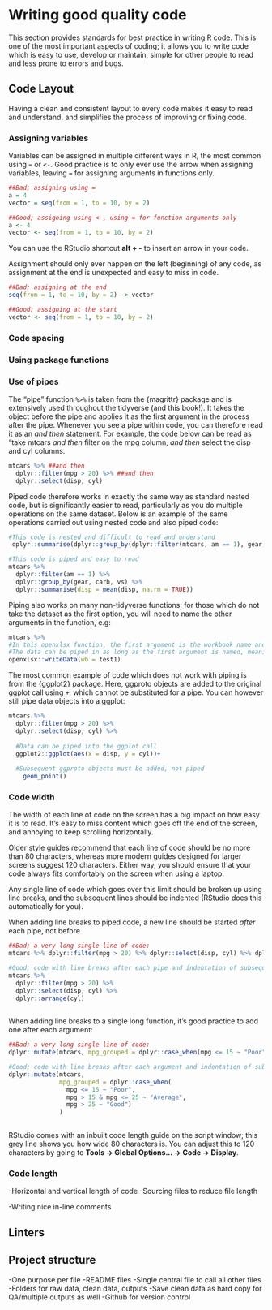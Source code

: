 # Writing good quality code {#best-practice}

This section provides standards for best practice in writing R code. This is one of the most important aspects of coding; it allows you to write code which is easy to use, develop or maintain, simple for other people to read and less prone to errors and bugs.


## Code Layout

Having a clean and consistent layout to every code makes it easy to read and understand, and simplifies the process of improving or fixing code.

### Assigning variables

Variables can be assigned in multiple different ways in R, the most common using `=` or `<-`. Good practice is to only ever use the arrow when assigning variables, leaving `=` for assigning arguments in functions only.

```r

##Bad; assigning using =
a = 4
vector = seq(from = 1, to = 10, by = 2)

##Good; assigning using <-, using = for function arguments only
a <- 4
vector <- seq(from = 1, to = 10, by = 2)

```

You can use the RStudio shortcut **alt + -** to insert an arrow in your code.

Assignment should only ever happen on the left (beginning) of any code, as assignment at the end is unexpected and easy to miss in code.

```r

##Bad; assigning at the end
seq(from = 1, to = 10, by = 2) -> vector

##Good; assigning at the start
vector <- seq(from = 1, to = 10, by = 2)

```

### Code spacing

### Using package functions

### Use of pipes

The "pipe" function `%>%` is taken from the {magrittr} package and is extensively used throughout the tidyverse (and this book!). It takes the object before the pipe and applies it as the first argument in the process after the pipe. Whenever you see a pipe within code, you can therefore read it as an *and then* statement. For example, the code below can be read as "take mtcars *and then* filter on the mpg column, *and then* select the disp and cyl columns.

```r
mtcars %>% ##and then
  dplyr::filter(mpg > 20) %>% ##and then
  dplyr::select(disp, cyl)
```

Piped code therefore works in exactly the same way as standard nested code, but is significantly easier to read, particularly as you do multiple operations on the same dataset. Below is an example of the same operations carried out using nested code and also piped code:

```r
#This code is nested and difficult to read and understand
 dplyr::summarise(dplyr::group_by(dplyr::filter(mtcars, am == 1), gear, carb, vs), disp = mean(disp, na.rm = TRUE)) 

#This code is piped and easy to read
mtcars %>% 
  dplyr::filter(am == 1) %>% 
  dplyr::group_by(gear, carb, vs) %>%
  dplyr::summarise(disp = mean(disp, na.rm = TRUE)) 
```

Piping also works on many non-tidyverse functions; for those which do not take the dataset as the first option, you will need to name the other arguments in the function, e.g:

```r
mtcars %>% 
#In this openxlsx function, the first argument is the workbook name and the second is the data frame
#The data can be piped in as long as the first argument is named, meaning the piped data is passed to the second argument
openxlsx::writeData(wb = test1) 

```


The most common example of code which does not work with piping is from the {ggplot2} package. Here, ggproto objects are added to the original ggplot call using `+`, which cannot be substituted for a pipe. You can however still pipe data objects into a ggplot:

```r
mtcars %>%
  dplyr::filter(mpg > 20) %>%
  dplyr::select(disp, cyl) %>%
  
  #Data can be piped into the ggplot call
  ggplot2::ggplot(aes(x = disp, y = cyl))+
  
  #Subsequent ggproto objects must be added, not piped
    geom_point()
```

### Code width

The width of each line of code on the screen has a big impact on how easy it is to read. It's easy to miss content which goes off the end of the screen, and annoying to keep scrolling horizontally.

Older style guides recommend that each line of code should be no more than 80 characters, whereas more modern guides designed for larger screens suggest 120 characters. Either way, you should ensure that your code always fits comfortably on the screen when using a laptop.

Any single line of code which goes over this limit should be broken up using line breaks, and the subsequent lines should be indented (RStudio does this automatically for you).

When adding line breaks to piped code, a new line should be started *after* each pipe, not before.

```r
##Bad; a very long single line of code:
mtcars %>% dplyr::filter(mpg > 20) %>% dplyr::select(disp, cyl) %>% dplyr::arrange(cyl)

#Good; code with line breaks after each pipe and indentation of subsequent lines
mtcars %>% 
  dplyr::filter(mpg > 20) %>% 
  dplyr::select(disp, cyl) %>% 
  dplyr::arrange(cyl)
  

```

When adding line breaks to a single long function, it's good practice to add one after each argument:

```r
##Bad; a very long single line of code:
dplyr::mutate(mtcars, mpg_grouped = dplyr::case_when(mpg <= 15 ~ "Poor", mpg > 15 & mpg <= 25 ~ "Average", mpg > 25 ~ "Good"))

#Good; code with line breaks after each argument and indentation of subsequent lines
dplyr::mutate(mtcars, 
              mpg_grouped = dplyr::case_when(
                mpg <= 15 ~ "Poor", 
                mpg > 15 & mpg <= 25 ~ "Average", 
                mpg > 25 ~ "Good")
              )
  

```


RStudio comes with an inbuilt code length guide on the script window; this grey line shows you how wide 80 characters is. You can adjust this to 120 characters by going to **Tools -> Global Options… -> Code -> Display**.


### Code length

-Horizontal and vertical length of code
-Sourcing files to reduce file length

-Writing nice in-line comments

## Linters 

## Project structure

-One purpose per file
-README files
-Single central file to call all other files
-Folders for raw data, clean data, outputs
-Save clean data as hard copy for QA/multiple outputs as well
-Github for version control
